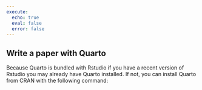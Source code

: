 ```yaml
---
execute:
  echo: true
  eval: false
  error: false
---
```


## Write a paper with Quarto{#sec-Quarto_exercise}

Because Quarto is bundled with Rstudio if you have a recent version of Rstudio you may already have Quarto installed. If not, you can install Quarto from CRAN with the following command:

